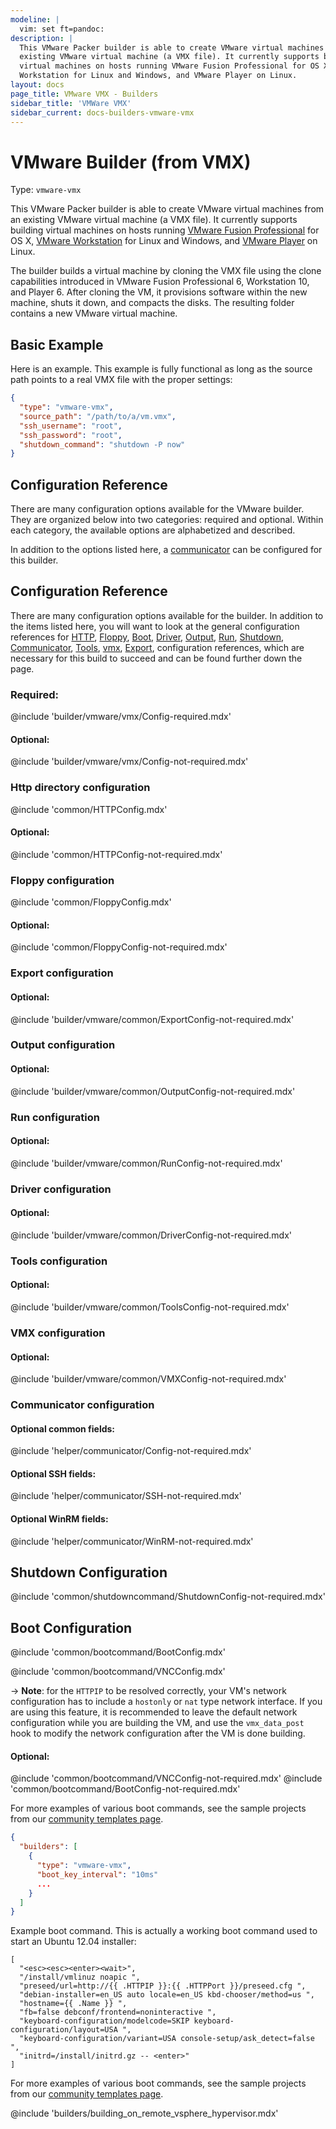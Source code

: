 ```yaml
---
modeline: |
  vim: set ft=pandoc:
description: |
  This VMware Packer builder is able to create VMware virtual machines from an
  existing VMware virtual machine (a VMX file). It currently supports building
  virtual machines on hosts running VMware Fusion Professional for OS X, VMware
  Workstation for Linux and Windows, and VMware Player on Linux.
layout: docs
page_title: VMware VMX - Builders
sidebar_title: 'VMWare VMX'
sidebar_current: docs-builders-vmware-vmx
---
```


# VMware Builder (from VMX)

Type: `vmware-vmx`

This VMware Packer builder is able to create VMware virtual machines from an
existing VMware virtual machine (a VMX file). It currently supports building
virtual machines on hosts running [VMware Fusion
Professional](https://www.vmware.com/products/fusion-professional/) for OS X,
[VMware Workstation](https://www.vmware.com/products/workstation/overview.html)
for Linux and Windows, and [VMware
Player](https://www.vmware.com/products/player/) on Linux.

The builder builds a virtual machine by cloning the VMX file using the clone
capabilities introduced in VMware Fusion Professional 6, Workstation 10, and
Player 6. After cloning the VM, it provisions software within the new machine,
shuts it down, and compacts the disks. The resulting folder contains a new
VMware virtual machine.

## Basic Example

Here is an example. This example is fully functional as long as the source path
points to a real VMX file with the proper settings:

```json
{
  "type": "vmware-vmx",
  "source_path": "/path/to/a/vm.vmx",
  "ssh_username": "root",
  "ssh_password": "root",
  "shutdown_command": "shutdown -P now"
}
```

## Configuration Reference

There are many configuration options available for the VMware builder. They are
organized below into two categories: required and optional. Within each
category, the available options are alphabetized and described.

In addition to the options listed here, a
[communicator](/docs/templates/communicator) can be configured for this
builder.

## Configuration Reference

There are many configuration options available for the builder. In addition to
the items listed here, you will want to look at the general configuration
references for
[HTTP](#http-directory-configuration),
[Floppy](#floppy-configuration),
[Boot](#boot-configuration),
[Driver](#driver-configuration),
[Output](#output-configuration),
[Run](#run-configuration),
[Shutdown](#shutdown-configuration),
[Communicator](#communicator-configuration),
[Tools](#tools-configuration),
[vmx](#vmx-configuration),
[Export](#export-configuration),
configuration references, which are
necessary for this build to succeed and can be found further down the page.

### Required:

@include 'builder/vmware/vmx/Config-required.mdx'

#### Optional:

@include 'builder/vmware/vmx/Config-not-required.mdx'

### Http directory configuration

@include 'common/HTTPConfig.mdx'

#### Optional:

@include 'common/HTTPConfig-not-required.mdx'

### Floppy configuration

@include 'common/FloppyConfig.mdx'

#### Optional:

@include 'common/FloppyConfig-not-required.mdx'

### Export configuration

#### Optional:

@include 'builder/vmware/common/ExportConfig-not-required.mdx'

### Output configuration

#### Optional:

@include 'builder/vmware/common/OutputConfig-not-required.mdx'

### Run configuration

#### Optional:

@include 'builder/vmware/common/RunConfig-not-required.mdx'

### Driver configuration

#### Optional:

@include 'builder/vmware/common/DriverConfig-not-required.mdx'

### Tools configuration

#### Optional:

@include 'builder/vmware/common/ToolsConfig-not-required.mdx'

### VMX configuration

#### Optional:

@include 'builder/vmware/common/VMXConfig-not-required.mdx'

### Communicator configuration

#### Optional common fields:

@include 'helper/communicator/Config-not-required.mdx'

#### Optional SSH fields:

@include 'helper/communicator/SSH-not-required.mdx'

#### Optional WinRM fields:

@include 'helper/communicator/WinRM-not-required.mdx'

## Shutdown Configuration

@include 'common/shutdowncommand/ShutdownConfig-not-required.mdx'

## Boot Configuration

@include 'common/bootcommand/BootConfig.mdx'

@include 'common/bootcommand/VNCConfig.mdx'

-> **Note**: for the `HTTPIP` to be resolved correctly, your VM's network
configuration has to include a `hostonly` or `nat` type network interface.
If you are using this feature, it is recommended to leave the default network
configuration while you are building the VM, and use the `vmx_data_post` hook
to modify the network configuration after the VM is done building.

#### Optional:

@include 'common/bootcommand/VNCConfig-not-required.mdx'
@include 'common/bootcommand/BootConfig-not-required.mdx'

For more examples of various boot commands, see the sample projects from our
[community templates page](/community-tools#templates).

```json
{
  "builders": [
    {
      "type": "vmware-vmx",
      "boot_key_interval": "10ms"
      ...
    }
  ]
}
```

Example boot command. This is actually a working boot command used to start an
Ubuntu 12.04 installer:

```text
[
  "<esc><esc><enter><wait>",
  "/install/vmlinuz noapic ",
  "preseed/url=http://{{ .HTTPIP }}:{{ .HTTPPort }}/preseed.cfg ",
  "debian-installer=en_US auto locale=en_US kbd-chooser/method=us ",
  "hostname={{ .Name }} ",
  "fb=false debconf/frontend=noninteractive ",
  "keyboard-configuration/modelcode=SKIP keyboard-configuration/layout=USA ",
  "keyboard-configuration/variant=USA console-setup/ask_detect=false ",
  "initrd=/install/initrd.gz -- <enter>"
]
```

For more examples of various boot commands, see the sample projects from our
[community templates page](/community-tools#templates).

@include 'builders/building_on_remote_vsphere_hypervisor.mdx'
